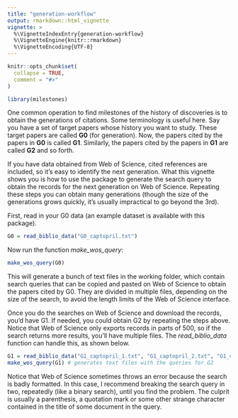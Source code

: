 ```yaml
---
title: "generation-workflow"
output: rmarkdown::html_vignette
vignette: >
  %\VignetteIndexEntry{generation-workflow}
  %\VignetteEngine{knitr::rmarkdown}
  %\VignetteEncoding{UTF-8}
---
```


```r
knitr::opts_chunk$set(
  collapse = TRUE,
  comment = "#>"
)
```

```r
library(milestones)
```

One common operation to find milestones of the history of discoveries is to obtain the generations of citations. Some terminology is useful here. Say you have a set of target papers whose history you want to study. These target papers are called **G0** (for generation). Now, the papers cited by the papers in **G0** is called **G1**. Similarly, the papers cited by the papers in **G1** are called **G2** and so forth.

If you have data obtained from Web of Science, cited references are included, so it's easy to identify the next generation. What this vignette shows you is how to use the package to generate the search query to obtain the records for the next generation on Web of Science. Repeating these steps you can obtain many generations (though the size of the generations grows quickly, it's usually impractical to go beyond the 3rd).

First, read in your G0 data (an example dataset is available with this package).

```r
G0 = read_biblio_data("G0_captopril.txt")
```

Now run the function *make_wos_query*:
```r
make_wos_query(G0)
```

This will generate a bunch of text files in the working folder, which contain search queries that can be copied and pasted on Web of Science to obtain the papers cited by G0. They are divided in multiple files, depending on the size of the search, to avoid the length limits of the Web of Science interface.

Once you do the searches on Web of Science and download the records, you'd have G1. If needed, you could obtain G2 by repeating the steps above. Notice that Web of Science only exports records in parts of 500, so if the search returns more results, you'll have multiple files. The *read_biblio_data* function can handle this, as shown below.

```r
G1 = read_biblio_data("G1_captopril_1.txt", "G1_captopril_2.txt", "G1_captopril_3.txt")
make_wos_query(G1) # generates text files with the queries for G2
```

Notice that Web of Science sometimes throws an error because the search is badly formatted. In this case, I recommend breaking the search query in two, repeatedly (like a binary search), until you find the problem. The culprit is usually a parenthesis, a quotation mark or some other strange character contained in the title of some document in the query.
